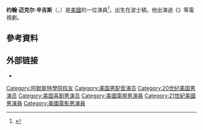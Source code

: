 {{noteTA
|T=zh-tw:約翰·麥可·希金斯;zh-cn:约翰·迈克尔·辛吉斯;zh-hk:尊·米高·希金斯;
|G1=Show
|G2=Movie
|G3=TV
|1=zh-tw:約翰·麥可;zh-cn:约翰·迈克尔;zh-hk:尊·米高;
|2=zh-cn:辛吉斯;zh-tw:希金斯;zh-hk:希金斯;
}}
{{Infobox person
| name        = 约翰·迈克尔·辛吉斯<br /><small>{{lang|en|John Michael Higgins}}</small>
| image       =
| imagesize   =
| birth_date  = {{birth date and age|mf=yes|1963|2|12}}
| birth_place = 美國[[麻薩諸塞州|麻薩諸塞州]][[波士頓|波士頓]]
| occupation  = {{hlist|演員|配音演員}}
| yearsactive = 1985年至今
}}
'''约翰·迈克尔·辛吉斯'''（{{lang-en|John Michael Higgins}}，{{bd|1963年|2月12日||}}）是[[美國|美國]]的一位演員<ref name=DVDT>{{Cite web |url=http://www.dvdtalk.com/reviews/36227/still-waiting/ |title=DVD Talk |access-date=2016-03-24 |archive-date=2019-05-06 |archive-url=https://web.archive.org/web/20190506135411/https://www.dvdtalk.com/reviews/36227/still-waiting/ |dead-url=no }}</ref>，出生在波士頓。他出演過《{{tsl|en|Happily Divorced|離婚快樂}}》等電視劇。

==參考資料==
{{Reflist}}

== 外部链接 ==
{{portal|人物}}
* {{IMDb name|0383422}}

{{Authority control}}

{{DEFAULTSORT:Higgins, John Michael}}
[[Category:阿默斯特學院校友|Category:阿默斯特學院校友]]
[[Category:美国男配音演员|Category:美国男配音演员]]
[[Category:20世纪美国男演员|Category:20世纪美国男演员]]
[[Category:美国喜剧男演员|Category:美国喜剧男演员]]
[[Category:美國電視男演員|Category:美國電視男演員]]
[[Category:21世紀美國男演員|Category:21世紀美國男演員]]
[[Category:美國電影男演員|Category:美國電影男演員]]